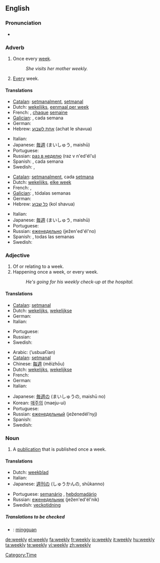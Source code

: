 ==English==

===Pronunciation===
* {{audio|en-us-weekly.ogg|Audio (US)}}

===Adverb===
{{en-adv|-}}

# Once every [[week]].
#: ''She visits her mother weekly.''
# [[Every]] week.

====Translations====

{{trans-top|once every week}}
* [[Catalan]]: [[setmanalment]], [[setmanal]]
* Dutch: [[wekelijks]], [[eenmaal per week]]
* French: {{t+|fr|hebdomadairement}}, [[chaque]] [[semaine]]
* [[Galician]]: {{t-|gl|semanalmente|xs=Galician}}, cada semana
* German: {{t-|de|wöchentlich}}
* Hebrew: [[אחת לשבוע]] (achat le shavua)
{{trans-mid}}
* Italian: {{t+|it|settimanalmente}}
* Japanese: [[毎週]] (まいしゅう, maishū)
* Portuguese: {{t-|pt|semanalmente}}
* Russian: [[раз в неделю]] (raz v n'ed'él'u)
* Spanish: {{t-|es|semanalmente}}, cada semana
* Swedish: {{t-|sv|en gång per vecka}}, {{t-|sv|en gång i veckan}}
{{trans-bottom}}

{{trans-top|every week}}
* [[Catalan]]: [[setmanalment]], cada [[setmana]]
* Dutch: [[wekelijks]], [[elke week]]
* French: {{t+|fr|hebdomadairement}}, {{t|fr|une fois par semaine}}
* [[Galician]]: {{t-|gl|semanalmente|xs=Galician}}, tódalas semanas
* German: {{t-|de|wöchentlich}}
* Hebrew: [[כל שבוע]]  (kol shavua)
{{trans-mid}}
* Italian: {{t+|it|settimanalmente}}
* Japanese: [[毎週]] (まいしゅう, maishū)
* Portuguese: {{t-|pt|semanalmente}}
* Russian: [[еженедельно]] (ježen'ed'él'no)
* Spanish: {{t-|es|semanalmente}}, todas las semanas
* Swedish: {{t-|sv|varje vecka}}
{{trans-bottom}}

===Adjective===
{{en-adj|-}}

# Of or relating to a week.
# Happening once a week, or every week.
#: ''He's going for his weekly check-up at the hospital.''

====Translations====

{{trans-top|of or relating to a week}}
* [[Catalan]]: [[setmanal]]
* Dutch: [[wekelijks]], [[wekelijkse]]
* German: {{t-|de|wöchentlich}}
* Italian: {{t+|it|settimanale}}
{{trans-mid}}
* Portuguese: {{t-|pt|semanal}}
* Russian: {{t-|ru|недельный|tr=n'ed'él'nyj|sc=Cyrl}}
* Swedish: {{t-|sv|vecko-}}
{{trans-bottom}}

{{trans-top|happening once a week or every week}}
* Arabic: {{Arab|[[اسبوعيا|أسبوعيًا]]}} (’usbuaʕían)
* [[Catalan]]: [[setmanal]]
* Chinese: [[每週]] (měizhōu)
* Dutch: [[wekelijks]], [[wekelijkse]]
* French: {{t+|fr|hebdomadaire}}
* German: {{t-|de|wöchentlich}}
* Italian: {{t+|it|settimanale}}
{{trans-mid}}
* Japanese: [[毎週]]の (まいしゅうの, maishū no)
* Korean: [[매주|매주의]] (maeju-ui)
* Portuguese: {{t-|pt|semanal}}
* Russian: [[еженедельный]] (ježenedél’nyj)
* Spanish: {{t-|es|semanal}}
* Swedish: {{t-|sv|vecko-}}
{{trans-bottom}}

===Noun===
{{en-noun|weekl|ies}}

# A [[publication]] that is published once a week.

====Translations====
{{top}}
* Dutch: [[weekblad]] {{n}}
* Italian: {{t+|it|settimanale|m}}
* Japanese: [[週刊の]] (しゅうかんの, shūkanno)
{{mid}}
* Portuguese: [[semanário]] {{m}}, [[hebdomadário]] {{m}}
* Russian: [[еженедельник]] (ježen'ed'él'nik) {{m}}
* Swedish: [[veckotidning]] {{c}}
{{bottom}}

=====Translations to be checked=====
<!--Remove this section once all of the translations below have been moved into the tables above.-->
{{checktrans}}
* {{ttbc|Indonesian}}: [[minggu|mingguan]]

[[Category:Time]]

[[de:weekly]]
[[el:weekly]]
[[fa:weekly]]
[[fr:weekly]]
[[io:weekly]]
[[it:weekly]]
[[hu:weekly]]
[[ta:weekly]]
[[te:weekly]]
[[vi:weekly]]
[[zh:weekly]]